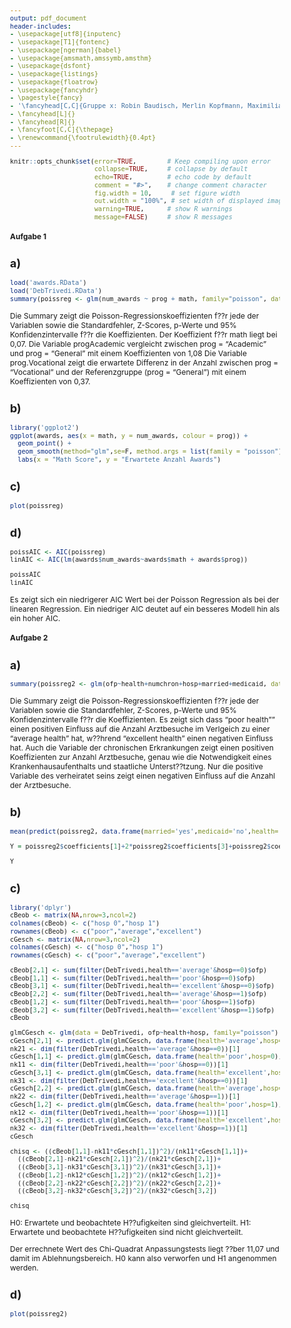 ```yaml
---
output: pdf_document
header-includes: 
- \usepackage[utf8]{inputenc}
- \usepackage[T1]{fontenc}
- \usepackage[ngerman]{babel}
- \usepackage{amsmath,amssymb,amsthm}
- \usepackage{dsfont}
- \usepackage{listings}
- \usepackage{floatrow}
- \usepackage{fancyhdr}
- \pagestyle{fancy}
- '\fancyhead[C,C]{Gruppe x: Robin Baudisch, Merlin Kopfmann, Maximilian Neudert}'
- \fancyhead[L]{}
- \fancyhead[R]{}
- \fancyfoot[C,C]{\thepage}
- \renewcommand{\footrulewidth}{0.4pt}
---
```


<style type="text/css">
body{
  font-size: 12px;
}
h1 {
  font-size: 18px;
}
h1 {
  font-size: 14px;
}
h1 {
  font-size: 12px;
}
</style>

```r
knitr::opts_chunk$set(error=TRUE,        # Keep compiling upon error
                      collapse=TRUE,     # collapse by default
                      echo=TRUE,         # echo code by default
                      comment = "#>",    # change comment character
                      fig.width = 10,     # set figure width
                      out.width = "100%", # set width of displayed images
                      warning=TRUE,      # show R warnings
                      message=FALSE)     # show R messages
```

<!---** Hochschule Darmstadt | Studiengang Data Science | Sommersemester 2019 **--->

# Aufgabe 1

## a)

```r
load('awards.RData')
load('DebTrivedi.RData')
summary(poissreg <- glm(num_awards ~ prog + math, family="poisson", data=awards))
```
Die Summary zeigt die Poisson-Regressionskoeffizienten f??r jede der Variablen sowie die Standardfehler, Z-Scores, p-Werte und 95% Konfidenzintervalle f??r die Koeffizienten. 
Der Koeffizient f??r math liegt bei 0,07. Die Variable progAcademic vergleicht zwischen prog = "Academic" und prog = "General" mit einem Koeffizienten von 1,08 Die Variable prog.Vocational zeigt die erwartete Differenz in der Anzahl zwischen prog = "Vocational" und der Referenzgruppe (prog = "General") mit einem Koeffizienten von 0,37.

## b)

```r
library('ggplot2')
ggplot(awards, aes(x = math, y = num_awards, colour = prog)) +
  geom_point() +
  geom_smooth(method="glm",se=F, method.args = list(family = "poisson"))+
  labs(x = "Math Score", y = "Erwartete Anzahl Awards")

```

## c)

```r
plot(poissreg)
```

## d)

```r
poissAIC <- AIC(poissreg)
linAIC <- AIC(lm(awards$num_awards~awards$math + awards$prog))

poissAIC
linAIC
```
Es zeigt sich ein niedrigerer AIC Wert bei der Poisson Regression als bei der linearen Regression. Ein niedriger AIC deutet auf ein besseres Modell hin als ein hoher AIC.

# Aufgabe 2

## a)

```r
summary(poissreg2 <- glm(ofp~health+numchron+hosp+married+medicaid, data=DebTrivedi))
```

Die Summary zeigt die Poisson-Regressionskoeffizienten f??r jede der Variablen sowie die Standardfehler, Z-Scores, p-Werte und 95% Konfidenzintervalle f??r die Koeffizienten. Es zeigt sich dass "poor health"" einen positiven Einfluss auf die Anzahl Arztbesuche im Verlgeich zu einer "average health" hat, w??hrend "excellent health" einen negativen Einfluss hat. Auch die Variable der chronischen Erkrankungen zeigt einen positiven Koeffizienten zur Anzahl Arztbesuche, genau wie die Notwendigkeit eines Krankenhausaufenthalts und staatliche Unterst??tzung. Nur die positive Variable des verheiratet seins zeigt einen negativen Einfluss auf die Anzahl der Arztbesuche.

## b)

```r
mean(predict(poissreg2, data.frame(married='yes',medicaid='no',health='average',numchron=2, hosp=0)))

Y = poissreg2$coefficients[1]+2*poissreg2$coefficients[3]+poissreg2$coefficients[5]+poissreg2$coefficients[2]

Y
```

## c)

```r
library('dplyr')
cBeob <- matrix(NA,nrow=3,ncol=2)
colnames(cBeob) <- c("hosp 0","hosp 1")
rownames(cBeob) <- c("poor","average","excellent")
cGesch <- matrix(NA,nrow=3,ncol=2)
colnames(cGesch) <- c("hosp 0","hosp 1")
rownames(cGesch) <- c("poor","average","excellent")

cBeob[2,1] <- sum(filter(DebTrivedi,health=='average'&hosp==0)$ofp)
cBeob[1,1] <- sum(filter(DebTrivedi,health=='poor'&hosp==0)$ofp)
cBeob[3,1] <- sum(filter(DebTrivedi,health=='excellent'&hosp==0)$ofp)
cBeob[2,2] <- sum(filter(DebTrivedi,health=='average'&hosp==1)$ofp)
cBeob[1,2] <- sum(filter(DebTrivedi,health=='poor'&hosp==1)$ofp)
cBeob[3,2] <- sum(filter(DebTrivedi,health=='excellent'&hosp==1)$ofp)
cBeob

glmCGesch <- glm(data = DebTrivedi, ofp~health+hosp, family="poisson")
cGesch[2,1] <- predict.glm(glmCGesch, data.frame(health='average',hosp=0),type='response')
nk21 <- dim(filter(DebTrivedi,health=='average'&hosp==0))[1]
cGesch[1,1] <- predict.glm(glmCGesch, data.frame(health='poor',hosp=0),type='response')
nk11 <- dim(filter(DebTrivedi,health=='poor'&hosp==0))[1]
cGesch[3,1] <- predict.glm(glmCGesch, data.frame(health='excellent',hosp=0),type='response')
nk31 <- dim(filter(DebTrivedi,health=='excellent'&hosp==0))[1]
cGesch[2,2] <- predict.glm(glmCGesch, data.frame(health='average',hosp=1),type='response')
nk22 <- dim(filter(DebTrivedi,health=='average'&hosp==1))[1]
cGesch[1,2] <- predict.glm(glmCGesch, data.frame(health='poor',hosp=1),type='response')
nk12 <- dim(filter(DebTrivedi,health=='poor'&hosp==1))[1]
cGesch[3,2] <- predict.glm(glmCGesch, data.frame(health='excellent',hosp=1),type='response')
nk32 <- dim(filter(DebTrivedi,health=='excellent'&hosp==1))[1]
cGesch

chisq <- ((cBeob[1,1]-nk11*cGesch[1,1])^2)/(nk11*cGesch[1,1])+
  ((cBeob[2,1]-nk21*cGesch[2,1])^2)/(nk21*cGesch[2,1])+
  ((cBeob[3,1]-nk31*cGesch[3,1])^2)/(nk31*cGesch[3,1])+
  ((cBeob[1,2]-nk12*cGesch[1,2])^2)/(nk12*cGesch[1,2])+
  ((cBeob[2,2]-nk22*cGesch[2,2])^2)/(nk22*cGesch[2,2])+
  ((cBeob[3,2]-nk32*cGesch[3,2])^2)/(nk32*cGesch[3,2])

chisq
```

H0: Erwartete und beobachtete H??ufigkeiten sind gleichverteilt.
H1: Erwartete und beobachtete H??ufigkeiten sind nicht gleichverteilt.

Der errechnete Wert des Chi-Quadrat Anpassungstests liegt ??ber 11,07 und damit im Ablehnungsbereich. H0 kann also verworfen und H1 angenommen werden.

## d)

```r
plot(poissreg2)
```